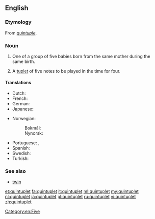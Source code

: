 {{wikipedia}}
==English==

===Etymology===
From {{etyl|frm|en}} ''[[quintuple]]''.

===Noun===
{{en-noun}}

# One of a group of five babies born from the same mother during the same birth.
# {{context|music|lang=en}} A [[tuplet]] of five notes to be played in the time for four.

====Translations====
{{trans-top|one of a group of five babies born from the same mother during the same birth}}
* Dutch: {{t+|nl|vijfling|m}}
* French: {{t+|fr|quintuplé}}
* German: {{t|de|Fünfling|m}}
* Japanese: {{t+|ja|五つ子|tr=itsutsugo}}
{{trans-mid}}
* Norwegian:
*: Bokmål: {{t|nb|femling|m}}
*: Nynorsk: {{t|nn|femling|m}}
* Portuguese: {{t+|pt|quíntuplo|m}}, {{t|pt|quíntupla|f}}
* Spanish: {{t+|es|quintillizo|m}}
* Swedish: {{t|sv|femling}}
* Turkish: {{t+|tr|beşiz}}
{{trans-bottom}}

===See also===
* [[twin]]
{{coefficient}}

[[Category:en:Five]]

[[et:quintuplet]]
[[fa:quintuplet]]
[[it:quintuplet]]
[[ml:quintuplet]]
[[my:quintuplet]]
[[nl:quintuplet]]
[[ja:quintuplet]]
[[pl:quintuplet]]
[[ru:quintuplet]]
[[vi:quintuplet]]
[[zh:quintuplet]]